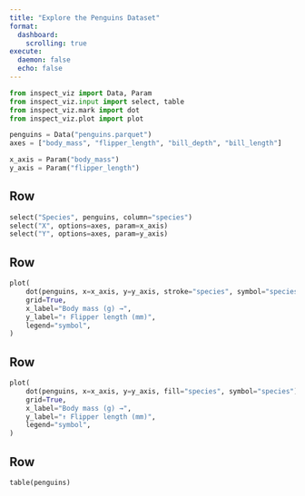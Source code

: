 ```yaml
---
title: "Explore the Penguins Dataset"
format:
  dashboard:
    scrolling: true
execute:
  daemon: false
  echo: false
---
```


```python
from inspect_viz import Data, Param
from inspect_viz.input import select, table
from inspect_viz.mark import dot
from inspect_viz.plot import plot

penguins = Data("penguins.parquet")
axes = ["body_mass", "flipper_length", "bill_depth", "bill_length"]

x_axis = Param("body_mass")
y_axis = Param("flipper_length")
```

## Row {.toolbar}

```python
select("Species", penguins, column="species")
select("X", options=axes, param=x_axis)
select("Y", options=axes, param=y_axis)
```

## Row

```python
plot(
    dot(penguins, x=x_axis, y=y_axis, stroke="species", symbol="species"),
    grid=True,
    x_label="Body mass (g) →",
    y_label="↑ Flipper length (mm)",
    legend="symbol",
)
```

## Row

```python
plot(
    dot(penguins, x=x_axis, y=y_axis, fill="species", symbol="species"),
    grid=True,
    x_label="Body mass (g) →",
    y_label="↑ Flipper length (mm)",
    legend="symbol",
)
```

## Row

```python
table(penguins)
```